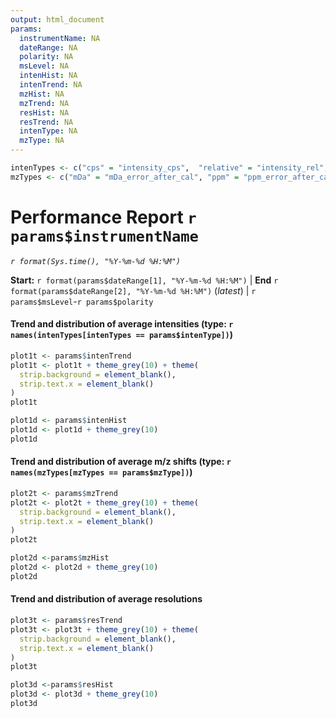 ```yaml
---
output: html_document
params:
  instrumentName: NA
  dateRange: NA
  polarity: NA
  msLevel: NA
  intenHist: NA
  intenTrend: NA
  mzHist: NA
  mzTrend: NA
  resHist: NA
  resTrend: NA
  intenType: NA
  mzType: NA
---
```


```r
intenTypes <- c("cps" = "intensity_cps",  "relative" = "intensity_rel", "corrected" = "intensity_corr_cps")
mzTypes <- c("mDa" = "mDa_error_after_cal", "ppm" = "ppm_error_after_cal")
```


# Performance Report `r params$instrumentName`
*`r format(Sys.time(), "%Y-%m-%d %H:%M")`*

**Start:** `r format(params$dateRange[1], "%Y-%m-%d %H:%M")` | **End** `r format(params$dateRange[2], "%Y-%m-%d %H:%M")` (*latest*) | `r params$msLevel`-`r params$polarity`

#### Trend and distribution of average intensities (type: `r names(intenTypes[intenTypes == params$intenType])`)
```r
plot1t <- params$intenTrend
plot1t <- plot1t + theme_grey(10) + theme(
  strip.background = element_blank(),
  strip.text.x = element_blank()
)
plot1t
```
```r
plot1d <- params$intenHist
plot1d <- plot1d + theme_grey(10) 
plot1d
```

#### Trend and distribution of average m/z shifts (type: `r names(mzTypes[mzTypes == params$mzType])`)
```r
plot2t <- params$mzTrend
plot2t <- plot2t + theme_grey(10) + theme(
  strip.background = element_blank(),
  strip.text.x = element_blank()
)
plot2t
```
```r
plot2d <-params$mzHist
plot2d <- plot2d + theme_grey(10)
plot2d
```

#### Trend and distribution of average resolutions
```r
plot3t <- params$resTrend
plot3t <- plot3t + theme_grey(10) + theme(
  strip.background = element_blank(),
  strip.text.x = element_blank()
)
plot3t
```
```r
plot3d <-params$resHist
plot3d <- plot3d + theme_grey(10)
plot3d
```

